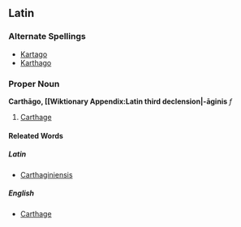 ==Latin==
===Alternate Spellings===
*[[Kartago]]
*[[Karthago]]
===Proper Noun===
'''Carthāgo, [[Wiktionary Appendix:Latin third declension|-āginis''' ''f''

#[[Carthage]]
====Releated Words====
=====Latin=====
*[[Carthaginiensis]]
=====English=====
*[[Carthage]]